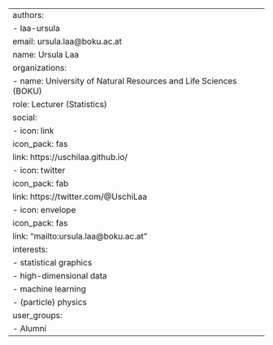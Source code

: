 ---
authors:
- laa-ursula
email: ursula.laa@boku.ac.at
name: Ursula Laa
organizations:
- name: University of Natural Resources and Life Sciences (BOKU) 
role: Lecturer (Statistics)
social:
- icon: link
  icon_pack: fas
  link: https://uschilaa.github.io/
- icon: twitter
  icon_pack: fab
  link: https://twitter.com/@UschiLaa
- icon: envelope
  icon_pack: fas
  link: "mailto:ursula.laa@boku.ac.at"
interests:
- statistical graphics
- high-dimensional data
- machine learning
- (particle) physics
user_groups:
- Alumni
---
